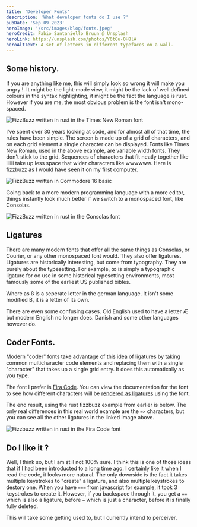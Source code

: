 ```yaml
---
title: 'Developer Fonts'
description: 'What developer fonts do I use ?'
pubDate: 'Sep 09 2023'
heroImage: '/src/images/blog/fonts.jpeg'
heroCredit: Fabio Santaniello Bruun @ Unsplash
heroLink: https://unsplash.com/photos/Y6tGu-OH8lA
heroAltText: A set of letters in different typefaces on a wall.
---
```



## Some history.

If you are anything like me, this will simply look so wrong it will make you angry !. It might be the light-mode view, 
it might be the lack of well defined colours in the syntax highlighting, it might be the fact the language is rust. However
if you are me, the most obvious problem is the font isn't mono-spaced.

<Image src={FizzBuzz_TimesNewRoman} alt="FizzBuzz written in rust in the Times New Roman font" class="center" />

I've spent over 30 years looking at code, and for almost all of that time, the rules have been simple. The screen
is made up of a grid of characters, and on each grid element a single character can be displayed. Fonts like Times New Roman,
used in the above example, are variable width fonts. They don't stick to the grid. Sequences of characters that fit neatly together
like iiiiii take up less space that wider characters like wwwwww. Here is fizzbuzz as I would have seen it on my first computer.

<Image src={FizzBuzz_C16} alt="FizzBuzz written in Commodore 16 basic" class="center" />

Going back to a more modern programming language with a more editor, things instantly look much better if we switch to a monospaced
font, like Consolas.

<Image src={FizzBuzz_Consolas} alt="FizzBuzz written in rust in the Consolas font" class="center" />

## Ligatures

There are many modern fonts that offer all the same things as Consolas, or Courier, or any other monospaced font would. They also
offer ligatures. Ligatures are historically interesting, but come from typography. They are purely about the typesetting. For example, 
ꝏ is simply a typographic ligature for oo use in some historical typesetting environments, most famously some of the earliest
US published bibles.

Where as ß is a seperate letter in the german language. It isn't some modified B, it is a letter of its own.

There are even some confusing cases. Old English used to have a letter Æ but modern English no longer does. Danish and some other
languages however do.

## Coder Fonts.

Modern "coder" fonts take advantage of this idea of ligatures by taking common multicharacter code elements and replacing them with 
a single "character" that takes up a single grid entry. It does this automatically as you type.

The font I prefer is [Fira Code](https://github.com/tonsky/FiraCode). You can view the documentation for the font to see
how different characters will be <a href="https://github.com/tonsky/FiraCode#whats-in-the-box">rendered as ligatures</a> using the font.

The end result, using the rust fizzbuzz example from earlier is below. The only real differences in this real world example are the `=>` characters,
but you can see all the other ligatures in the linked image above.

<Image src={FizzBuzz_FiraCode} alt="Fizzbuzz written in rust in the Fira Code font" class="center" />

## Do I like it ?

Well, I think so, but I am still not 100% sure. I think this is one of those ideas that if I had been introducted to a long time ago. 
I certainly like it when I read the code, it looks more natural. The only downside is the fact it takes multiple keystrokes to "create"
a ligature, and also multiple keystrokes to destory one. When you have `===` from javascript for example, it took 3 keystrokes to create it.
However, if you backspace through it, you get a `==` which is also a ligature, before `=` which is just a character, before it is finally
fully deleted.

This will take some getting used to, but I currently intend to perceiver.